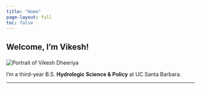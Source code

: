 ```yaml
---
title: "Home"
page-layout: full
toc: false
---
```


```{=html}
<style>
body {
  margin-top: 0 !important;
  padding-top: 0 !important;
}
</style>
```

<section class="hero-fancy d-flex justify-content-center">

::::: {.glass-card .p-5 .text-center .text-lg-start}
<h1 class="display-4 mb-4">

Welcome, I’m Vikesh!

</h1>

:::: {.d-lg-flex .align-items-center}
```{=html}
<img src="vikportrait.jpg"
     alt="Portrait of Vikesh Dheeriya"
     class="glass-img me-lg-4 mb-4 mb-lg-0">
```

<div>

<p class="lead mb-4">

I'm a third-year B.S. <strong>Hydrologic Science & Policy</strong> at UC Santa Barbara. <br>

</p>

</div>
::::

<!-- /flex -->
:::::

<!-- /glass-card -->

</section>

------------------------------------------------------------------------
